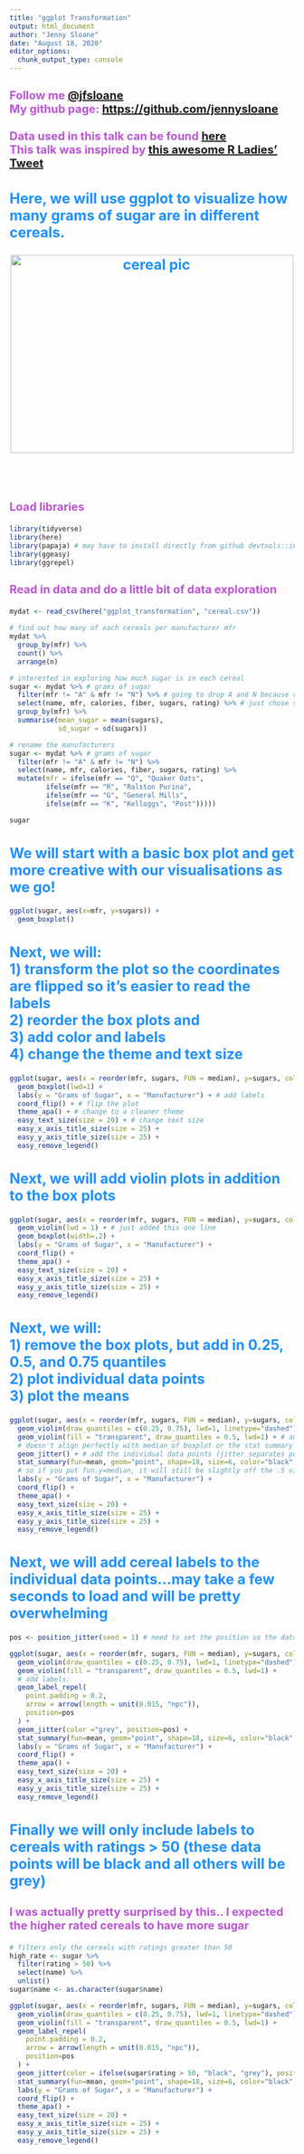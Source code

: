 ---
title: "ggplot Transformation"
output: html_document
author: "Jenny Sloane"
date: "August 18, 2020"
editor_options: 
  chunk_output_type: console
---
<style type="text/css">

h1 { /* Header 1 */
  font-size: 32px;
  color: lightseagreen;
}

h2 { /* Header 2 */
    font-size: 25px;
    color: dodgerblue;
}

h3 { /* Header 3 */
  font-size: 20px;
  color: mediumorchid;
}
 
</style>

<h3>Follow me <a href="https://twitter.com/jfsloane" target="_blank"> @jfsloane </a><br>
My github page: <a href="https://github.com/jennysloane" target="_blank">https://github.com/jennysloane</a> <br><br>
Data used in this talk can be found <a href="https://www.kaggle.com/crawford/80-cereals" target="_blank">here</a><br>
This talk was inspired by  <a href="https://twitter.com/WeAreRLadies/status/1280859374668283906" target="_blank">this awesome R Ladies' Tweet</a></h3>

<h2> Here, we will use ggplot to visualize how many grams of sugar are in different cereals. <br> 



<center> <img src="cereals.jpeg" alt="cereal pic" width="500" height="350"> </center> <br>


<h3> Load  libraries </h3>
```{r message=FALSE, warning=FALSE, include=FALSE}
library(tidyverse)
library(here)
library(papaja) # may have to install directly from github devtools::install_github("crsh/papaja")
library(ggeasy)
library(ggrepel)
```

<h3> Read in data and do a little bit of data exploration </h3>
```{r message=FALSE, echo=FALSE}

mydat <- read_csv(here("ggplot_transformation", "cereal.csv")) 

# find out how many of each cereals per manufacturer mfr
mydat %>%
  group_by(mfr) %>%
  count() %>%
  arrange(n) 

# interested in exploring how much sugar is in each cereal
sugar <- mydat %>% # grams of sugar
  filter(mfr != "A" & mfr != "N") %>% # going to drop A and N because only 1 and 6 cereals so not enough observations
  select(name, mfr, calories, fiber, sugars, rating) %>% # just chose some that I'm more interested in
  group_by(mfr) %>%
  summarise(mean_sugar = mean(sugars),
            sd_sugar = sd(sugars))

# rename the manufacturers 
sugar <- mydat %>% # grams of sugar
  filter(mfr != "A" & mfr != "N") %>%
  select(name, mfr, calories, fiber, sugars, rating) %>%
  mutate(mfr = ifelse(mfr == "Q", "Quaker Oats",
         ifelse(mfr == "R", "Ralston Purina",
         ifelse(mfr == "G", "General Mills",
         ifelse(mfr == "K", "Kelloggs", "Post")))))

sugar
```

<h2>We will start with a basic box plot and get more creative with our visualisations as we go! </h2>
```{r}
ggplot(sugar, aes(x=mfr, y=sugars)) +
  geom_boxplot()
```

<h2> Next, we will: <br>
1) transform the plot so the coordinates are flipped so it's easier to read the labels <br>
2) reorder the box plots and <br>
3) add color and labels <br>
4) change the theme and text size </h2>
```{r}
ggplot(sugar, aes(x = reorder(mfr, sugars, FUN = median), y=sugars, color=mfr)) + # reorder the box plots and add color (could also do "fill" instead of "color")
  geom_boxplot(lwd=1) +
  labs(y = "Grams of Sugar", x = "Manufacturer") + # add labels
  coord_flip() + # flip the plot
  theme_apa() + # change to a cleaner theme
  easy_text_size(size = 20) + # change text size
  easy_x_axis_title_size(size = 25) +
  easy_y_axis_title_size(size = 25) +
  easy_remove_legend()
```

<h2> Next, we will add violin plots in addition to the box plots </h2>
```{r}
ggplot(sugar, aes(x = reorder(mfr, sugars, FUN = median), y=sugars, color=mfr)) + 
  geom_violin(lwd = 1) + # just added this one line
  geom_boxplot(width=.2) +
  labs(y = "Grams of Sugar", x = "Manufacturer") +
  coord_flip() +
  theme_apa() +
  easy_text_size(size = 20) +
  easy_x_axis_title_size(size = 25) +
  easy_y_axis_title_size(size = 25) +
  easy_remove_legend()
```

<h2> Next, we will: <br>
1) remove the box plots, but add in 0.25, 0.5, and 0.75 quantiles <br>
2) plot individual data points <br>
3) plot the means </h2>
```{r}
ggplot(sugar, aes(x = reorder(mfr, sugars, FUN = median), y=sugars, color=mfr)) +
  geom_violin(draw_quantiles = c(0.25, 0.75), lwd=1, linetype="dashed") + # add dashed lines at .25 and .75 quantiles
  geom_violin(fill = "transparent", draw_quantiles = 0.5, lwd=1) + # add line at .5 quantile
  # doesn't align perfectly with median of boxplot or the stat summary because quantiles for violin plot are computed on the density estimate whereas the quantiles for boxplots are computed on the actual data
  geom_jitter() + # add the individual data points (jitter separates points so they aren't right on top of each other)
  stat_summary(fun=mean, geom="point", shape=18, size=6, color="black", fill="black") + # add black diamonds for the means 
  # so if you put fun.y=median, it will still be slightly off the .5 violin plot
  labs(y = "Grams of Sugar", x = "Manufacturer") +
  coord_flip() +
  theme_apa() +
  easy_text_size(size = 20) +
  easy_x_axis_title_size(size = 25) +
  easy_y_axis_title_size(size = 25) +
  easy_remove_legend()
```

<h2> Next, we will add cereal labels to the individual data points...may take a few seconds to load and will be pretty overwhelming </h2>
```{r fig.height=10, fig.width=10}
pos <- position_jitter(seed = 1) # need to set the position so the data points and labels match up 

ggplot(sugar, aes(x = reorder(mfr, sugars, FUN = median), y=sugars, color=mfr, label=name)) +
  geom_violin(draw_quantiles = c(0.25, 0.75), lwd=1, linetype="dashed") +
  geom_violin(fill = "transparent", draw_quantiles = 0.5, lwd=1) +
  # add labels:  
  geom_label_repel(
    point.padding = 0.2,
    arrow = arrow(length = unit(0.015, "npc")),
    position=pos
  ) +
  geom_jitter(color ="grey", position=pos) +
  stat_summary(fun=mean, geom="point", shape=18, size=6, color="black", fill="black") +
  labs(y = "Grams of Sugar", x = "Manufacturer") +
  coord_flip() +
  theme_apa() +
  easy_text_size(size = 20) +
  easy_x_axis_title_size(size = 25) +
  easy_y_axis_title_size(size = 25) +
  easy_remove_legend()
```

<h2> Finally we will only include labels to cereals with ratings > 50 (these data points will be black and all others will be grey) </h2> 
<h3> I was actually pretty surprised by this.. I expected the higher rated cereals to have more sugar </h2>
```{r fig.height=10, fig.width=10}
# filters only the cereals with ratings greater than 50 
high_rate <- sugar %>%
  filter(rating > 50) %>%
  select(name) %>%
  unlist()
sugar$name <- as.character(sugar$name)

ggplot(sugar, aes(x = reorder(mfr, sugars, FUN = median), y=sugars, color=mfr, label= ifelse(name %in% high_rate, name, ""))) + # adjust the label here so it only selects the names listed in the high_rate variable
  geom_violin(draw_quantiles = c(0.25, 0.75), lwd=1, linetype="dashed") +
  geom_violin(fill = "transparent", draw_quantiles = 0.5, lwd=1) +
  geom_label_repel(
    point.padding = 0.2,
    arrow = arrow(length = unit(0.015, "npc")),
    position=pos
  ) +
  geom_jitter(color = ifelse(sugar$rating > 50, "black", "grey"), position=pos) + # adjusts the colors of the individual data points so > 50 are black and the rest are grey
  stat_summary(fun=mean, geom="point", shape=18, size=6, color="black", fill="black") +
  labs(y = "Grams of Sugar", x = "Manufacturer") +
  coord_flip() +
  theme_apa() +
  easy_text_size(size = 20) +
  easy_x_axis_title_size(size = 25) +
  easy_y_axis_title_size(size = 25) +
  easy_remove_legend()

```

